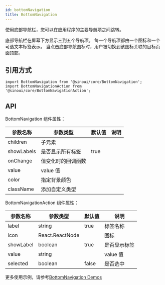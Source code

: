 ```yaml
---
id: bottomNavigation
title: BottomNavigation
---
```


使用底部导航栏，您可以在应用程序的主要导航项之间跳转。

底部导航栏在屏幕下方显示三到五个导航项。 每一个导航项都由一个图标和一个可选文本标签表示。 当点击底部导航图标时，用户被切换到该图标关联的目标页面顶部。

## 引用方式

```tsx
import BottomNavigation from '@sinoui/core/BottomNavigation';
import BottomNavigationAction from '@sinoui/core/BottomNavigationAction';
```

## API

BottomNavigation 组件属性：

| 参数名称   | 参数类型           | 默认值 | 说明 |
| ---------- | ------------------ | ------ | ---- |
| children   | 子元素             |        |      |
| showLabels | 是否显示所有标签   | true   |      |
| onChange   | 值变化时的回调函数 |        |      |
| value      | value 值           |        |      |
| color      | 指定背景颜色       |        |      |
| className  | 添加自定义类型     |        |      |

BottomNavigationAction 组件属性：

| 参数名称  | 参数类型        | 默认值 | 说明         |
| --------- | --------------- | ------ | ------------ |
| label     | string          | true   | 标签名称     |
| icon      | React.ReactNode |        | 图标         |
| showLabel | boolean         | true   | 是否显示标签 |
| value     | string          |        | value 值     |
| selected  | boolean         | false  | 是否选中     |

更多使用示例，请参考[BottomNavigation Demos](/docs/components/bottomNavigation)

